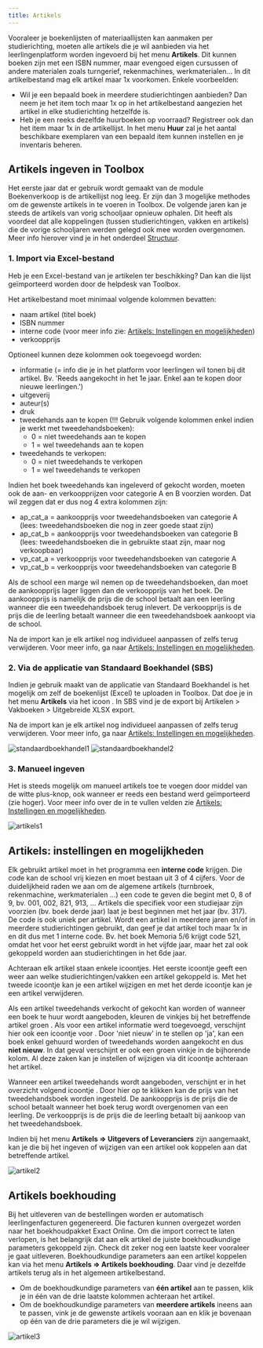 ```yaml
---
title: Artikels
---
```


Vooraleer je boekenlijsten of materiaallijsten kan aanmaken per studierichting, moeten alle artikels die je wil aanbieden via het leerlingenplatform worden ingevoerd bij het menu **Artikels**. Dit kunnen boeken zijn met een ISBN nummer, maar evengoed eigen cursussen of andere materialen zoals turngerief, rekenmachines, werkmaterialen... In dit artikelbestand mag elk artikel maar 1x voorkomen. Enkele voorbeelden: 
- Wil je een bepaald boek in meerdere studierichtingen aanbieden? Dan neem je het item toch maar 1x op in het artikelbestand aangezien het artikel in elke studierichting hetzelfde is. 
- Heb je een reeks dezelfde huurboeken op voorraad? Registreer ook dan het item maar 1x in de artikellijst. In het menu **Huur** zal je het aantal beschikbare exemplaren van een bepaald item kunnen instellen en je inventaris beheren. 

## Artikels ingeven in Toolbox
Het eerste jaar dat er gebruik wordt gemaakt van de module Boekenverkoop is de artikellijst nog leeg. Er zijn dan 3 mogelijke methodes om de gewenste artikels in te voeren in Toolbox. De volgende jaren kan je steeds de artikels van vorig schooljaar opnieuw ophalen. Dit heeft als voordeel dat alle koppelingen (tussen studierichtingen, vakken en artikels) die de vorige schooljaren werden gelegd ook mee worden overgenomen. Meer info hierover vind je in het onderdeel [Structuur](/boekenverkoop/structuur/).  

### 1. Import via Excel-bestand

Heb je een Excel-bestand van je artikelen ter beschikking? Dan kan die lijst geïmporteerd worden door de helpdesk van Toolbox. 

Het artikelbestand moet minimaal volgende kolommen bevatten: 
- naam artikel (titel boek)
- ISBN nummer
- interne code (voor meer info zie: [Artikels: Instellingen en mogelijkheden](/boekenverkoop/artikels/#artikels-instellingen-en-mogelijkheden))
- verkoopprijs

Optioneel kunnen deze kolommen ook toegevoegd worden: 
- informatie (= info die je in het platform voor leerlingen wil tonen bij dit artikel. Bv. 'Reeds aangekocht in het 1e jaar. Enkel aan te kopen door nieuwe leerlingen.')
- uitgeverij
- auteur(s)
- druk
- tweedehands aan te kopen (!!! Gebruik volgende kolommen enkel indien je werkt met tweedehandsboeken): 
    - 0 = niet tweedehands aan te kopen 
    - 1 = wel tweedehands aan te kopen 
- tweedehands te verkopen:  
    - 0 = niet tweedehands te verkopen 
    - 1 = wel tweedehands te verkopen

Indien het boek tweedehands kan ingeleverd of gekocht worden, moeten ook de aan- en verkoopprijzen voor categorie A en B voorzien worden. Dat wil zeggen dat er dus nog 4 extra kolommen zijn: 
- ap_cat_a = aankoopprijs voor tweedehandsboeken van categorie A (lees: tweedehandsboeken die nog in zeer goede staat zijn)
- ap_cat_b = aankoopprijs voor tweedehandsboeken van categorie B (lees: tweedehandsboeken die in gebruikte staat zijn, maar nog verkoopbaar)
- vp_cat_a = verkoopprijs voor tweedehandsboeken van categorie A
- vp_cat_b = verkoopprijs voor tweedehandsboeken van categorie B

Als de school een marge wil nemen op de tweedehandsboeken, dan moet de aankoopprijs lager liggen dan de verkoopprijs van het boek. De aankoopprijs is namelijk de prijs die de school betaalt aan een leerling wanneer die een tweedehandsboek terug inlevert. De verkoopprijs is de prijs die de leerling betaalt wanneer die een tweedehandsboek aankoopt via de school.

Na de import kan je elk artikel nog individueel aanpassen of zelfs terug verwijderen. Voor meer info, ga naar [Artikels: Instellingen en mogelijkheden](/boekenverkoop/artikels/#artikels-instellingen-en-mogelijkheden).

### 2. Via de applicatie van Standaard Boekhandel (SBS)

Indien je gebruik maakt van de applicatie van Standaard Boekhandel is het mogelijk om zelf de boekenlijst (Excel) te uploaden in Toolbox. Dat doe je in het menu **Artikels** via het icoon <LegacyAction img="SBS.png"/>. In SBS vind je de export bij Artikelen > Vakboeken > Uitgebreide XLSX export. 

Na de import kan je elk artikel nog individueel aanpassen of zelfs terug verwijderen. Voor meer info, ga naar [Artikels: Instellingen en mogelijkheden](/boekenverkoop/artikels/#artikels-instellingen-en-mogelijkheden).

![standaardboekhandel1](./standaardboekhandel1.png)
![standaardboekhandel2](./standaardboekhandel2.png)

### 3. Manueel ingeven

Het is steeds mogelijk om manueel artikels toe te voegen door middel van de witte plus-knop, ook wanneer er reeds een bestand werd geïmporteerd (zie hoger). Voor meer info over de in te vullen velden zie [Artikels: Instellingen en mogelijkheden](/boekenverkoop/artikels/#artikels-instellingen-en-mogelijkheden).

![artikels1](./artikels1.png)

## Artikels: instellingen en mogelijkheden

Elk gebruikt artikel moet in het programma een **interne code** krijgen. Die code kan de school vrij kiezen en moet bestaan uit 3 of 4 cijfers. Voor de duidelijkheid raden we aan om de algemene artikels (turnbroek, rekenmachine, werkmaterialen ...) een code te geven die begint met 0, 8 of 9, bv. 001, 002, 821, 913, ... Artikels die specifiek voor een studiejaar zijn voorzien (bv. boek derde jaar) laat je best beginnen met het jaar (bv. 317). De code is ook uniek per artikel. Wordt een artikel in meerdere jaren en/of in meerdere studierichtingen gebruikt, dan geef je dat artikel toch maar 1x in en dit dus met 1 interne code. Bv. het boek Memoria 5/6 krijgt code 521, omdat het voor het eerst gebruikt wordt in het vijfde jaar, maar het zal ook gekoppeld worden aan studierichtingen in het 6de jaar. 

Achteraan elk artikel staan enkele icoontjes. Het eerste icoontje <LegacyAction img="list.png"/> geeft een weer aan welke studierichtingen/vakken een artikel gekoppeld is.
Met het tweede icoontje <LegacyAction img="edit.png"/> kan je een artikel wijzigen en met het derde icoontje <LegacyAction img="remove.png"/> kan je een artikel verwijderen.

Als een artikel tweedehands verkocht of gekocht kan worden of wanneer een boek te huur wordt aangeboden, kleuren de vinkjes bij het betreffende artikel groen <LegacyAction img="vinkjeGroenRond.png"/>. Als voor een artikel informatie werd toegevoegd, verschijnt hier ook een icoontje voor <LegacyAction img="info.png"/>. Door 'niet nieuw' in te stellen op 'ja', kan een boek enkel gehuurd worden of tweedehands worden aangekocht en dus **niet nieuw**. In dat geval verschijnt er ook een groen vinkje in de bijhorende kolom. Al deze zaken kan je instellen of wijzigen via dit icoontje <LegacyAction img="edit.png"/> achteraan het artikel. 

Wanneer een artikel tweedehands wordt aangeboden, verschijnt er in het overzicht volgend icoontje <LegacyAction img="geld.png"/>. Door hier op te klikken kan de prijs van het tweedehandsboek worden ingesteld. De aankoopprijs is de prijs die de school betaalt wanneer het boek terug wordt overgenomen van een leerling. De verkoopprijs is de prijs die de leerling betaalt bij aankoop van het tweedehandsboek. 

Indien bij het menu **Artikels => Uitgevers of Leveranciers** zijn aangemaakt, kan je die bij het ingeven of wijzigen van een artikel ook koppelen aan dat betreffende artikel.

![artikel2](./artikel2.png)

## Artikels boekhouding

Bij het uitleveren van de bestellingen worden er automatisch leerlingenfacturen gegenereerd. Die facturen kunnen overgezet worden naar het boekhoudpakket Exact Online. Om die import correct te laten verlopen, is het belangrijk dat aan elk artikel de juiste boekhoudkundige parameters gekoppeld zijn. Check dit zeker nog een laatste keer vooraleer je gaat uitleveren. Boekhoudkundige parameters aan een artikel koppelen kan via het menu **Artikels => Artikels boekhouding**. Daar vind je dezelfde artikels terug als in het algemeen artikelbestand. 

- Om de boekhoudkundige parameters van **één artikel** aan te passen, klik je in één van de drie laatste kolommen achteraan het artikel. 
- Om de boekhoudkundige parameters van **meerdere artikels** ineens aan te passen, vink je de gewenste artikels vooraan aan en klik je bovenaan op één van de drie parameters die je wil wijzigen. 

![artikel3](./artikel3.png)